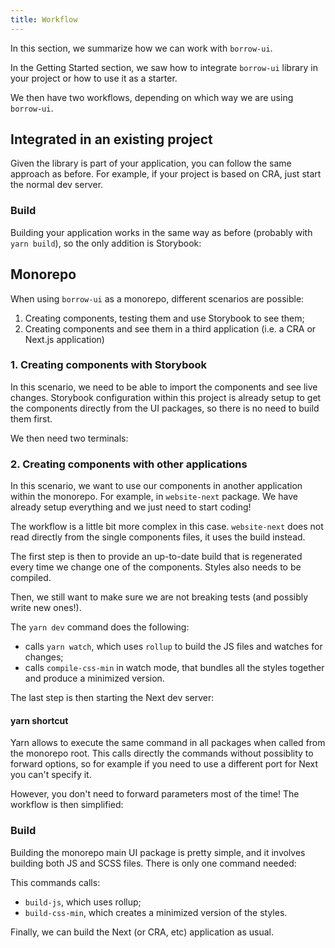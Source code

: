 ```yaml
---
title: Workflow
---
```


In this section, we summarize how we can work with `borrow-ui`.

In the Getting Started section, we saw how to integrate `borrow-ui`
library in your project or how to use it as a starter.

We then have two workflows, depending on which way we are using `borrow-ui`.

## Integrated in an existing project

Given the library is part of your application, you can follow the same approach as before.
For example, if your project is based on CRA, just start the normal dev server.

<div className="flex-center-center">
    <Terminal
        className="m-b-20 w-400 m-r-20 m-l-20"
        title="Storybook"
        code={`cd ~/my-project/;
yarn storybook`}
        language="bash"
    />
</div>

### Build

Building your application works in the same way as before (probably with `yarn build`),
so the only addition is Storybook:

<div className="flex-center-center">
    <Terminal
        className="m-b-20 w-400 m-r-20 m-l-20"
        title="Build Storybook"
        code={`cd ~/my-project/;
yarn build-storybook`}
        language="bash"
    />
</div>

## Monorepo

When using `borrow-ui` as a monorepo, different scenarios are possible:

1. Creating components, testing them and use Storybook to see them;
2. Creating components and see them in a third application (i.e. a CRA or Next.js application)

### 1. Creating components with Storybook

In this scenario, we need to be able to import the components and see live changes.
Storybook configuration within this project is already setup to get the components
directly from the UI packages, so there is no need to build them first.

We then need two terminals:

<div className="flex-center-center flex--wrap">
    <Terminal
        className="m-b-20 w-400 m-r-20 m-l-20"
        title="Storybook"
        code={`cd ~/my-project/packages/documentation;
yarn storybook`}
        language="bash"
    />
    <Terminal
        className="m-b-20 w-400 m-r-20 m-l-20"
        title="Tests"
        code={`cd ~/my-project/packages/ui;
yarn test --watchAll`}
        language="bash"
    />
</div>

### 2. Creating components with other applications

In this scenario, we want to use our components in another application within the monorepo.
For example, in `website-next` package. We have already setup everything and we just need to start coding!

The workflow is a little bit more complex in this case. `website-next` does not read directly from the
single components files, it uses the build instead.

The first step is then to provide an up-to-date build that is regenerated every time we change
one of the components. Styles also needs to be compiled.

Then, we still want to make sure we are not breaking tests (and possibly write new ones!).

<div className="flex-center-center flex--wrap">
    <Terminal
        className="m-b-20 w-400 m-r-20 m-l-20"
        title="Components and styles"
        code={`cd ~/my-project/packages/ui;
yarn dev`}
        language="bash"
    />
    <Terminal
        className="m-b-20 w-400 m-r-20 m-l-20"
        title="Tests"
        code={`cd ~/my-project/packages/ui;
yarn test --watchAll`}
        language="bash"
    />
</div>

The `yarn dev` command does the following:

-   calls `yarn watch`, which uses `rollup` to build the JS files and watches for changes;
-   calls `compile-css-min` in watch mode, that bundles all the styles together and produce a minimized version.

The last step is then starting the Next dev server:

<div className="flex-center-center flex--wrap">
    <Terminal
        className="m-b-20 w-400 m-r-20 m-l-20"
        title="Components and styles"
        code={`cd ~/my-project/packages/website-next;
yarn dev`}
        language="bash"
    />
</div>

#### yarn shortcut

Yarn allows to execute the same command in all packages when called from the monorepo root.
This calls directly the commands without possiblity to forward options, so for example if you
need to use a different port for Next you can't specify it.

However, you don't need to forward parameters most of the time!
The workflow is then simplified:

<div className="flex-center-center flex--wrap">
    <Terminal
        className="m-b-20 w-400 m-r-20 m-l-20"
        title="Components, styles and Next app"
        code={`cd ~/my-project/;
yarn dev`}
        language="bash"
    />
    <Terminal
        className="m-b-20 w-400 m-r-20 m-l-20"
        title="Tests"
        code={`cd ~/my-project/packages/ui;
yarn test --watchAll`}
        language="bash"
    />
</div>

### Build

Building the monorepo main UI package is pretty simple, and it involves building both JS and SCSS files.
There is only one command needed:

<div className="flex-center-center flex--wrap">
    <Terminal
        className="m-b-20 w-400 m-r-20 m-l-20"
        title="Build ui package"
        code={`cd ~/my-project/packages/ui;
yarn build`}
        language="bash"
    />
</div>

This commands calls:

-   `build-js`, which uses rollup;
-   `build-css-min`, which creates a minimized version of the styles.

Finally, we can build the Next (or CRA, etc) application as usual.
